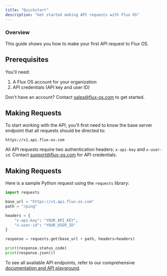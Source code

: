 ```yaml
---
title: "Quickstart"
description: "Get started making API requests with Flux OS"
---
```


### Overview

This guide shows you how to make your first API request to Flux OS.

## Prerequisites

You'll need:

1. A Flux OS account for your organization
2. API credentials (API key and user ID)

Don't have an account? Contact [sales@flux-os.com](mailto:sales@flux-os.com) to get started.

## Making Requests

To start working with the API, you’ll first need to know the base server endpoint that all requests should be directed to:

```
https://v1.api.flux-os.com
```

All API requests require two authentication headers: `x-api-key` and `x-user-id`. Contact [support@flux-os.com](mailto:support@flux-os.com) for API credentials.

## Making Requests

Here is a sample Python request using the `requests` library:

```python
import requests

base_url = "https://v1.api.flux-os.com"
path = "/ping"

headers = {
    "x-api-key": "YOUR_API_KEY",
    "x-user-id": "YOUR_USER_ID"
}

response = requests.get(base_url + path, headers=headers)

print(response.status_code)
print(response.json())
```

To see all available API endpoints, refer to our comprehensive [documentation and API playground](https://docs.flux-os.com/api-reference).
